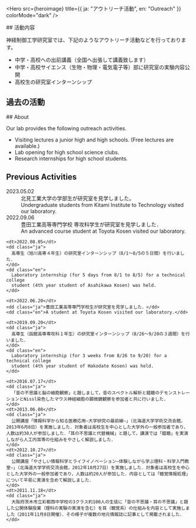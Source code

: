 
<Hero
  src={heroimage}
  title={{ ja: "アウトリーチ活動", en: "Outreach" }}
  colorMode="dark"
/>

<Ja>
## 活動内容

神経制御工学研究室では、下記のようなアウトリーチ活動などを行っております。

- 中学・高校への出前講義（全国へ出張して講義致します）
- 中学・高校サイエンス（生物・物理・電気電子等）部に研究室の実験内容公開
- 高校生の研究室インターンシップ

## 過去の活動

</Ja>

<En>
## About

Our lab provides the following outreach activities.

- Visiting lectures a junior high and high schools. (Free lectures are available.)
- Lab opening for high school science clubs.
- Research internships for high school students.

## Previous Activities

</En>

<NewsList>
    <dt>2023.05.02</dt>
    <dd class="ja">北見工業大学の学部生が研究室を見学しました。</dd>
    <dd class="en">
      Undergraduate students from Kitami Institute to Technology visited our laboratory.
    </dd>
    <dt>2022.09.06</dt>
    <dd class="ja">豊田工業高等専門学校 専攻科学生が研究室を見学しました．</dd>
    <dd class="en">
      An advanced course student at Toyota Kosen visited our laboratory.
    </dd>

    <dt>2022.08.05</dt>
    <dd class="ja">
      高専生（旭川高専４年生）の研究室インターンシップ（8/1～8/5の５日間）を行いました．
    </dd>
    <dd class="en">
      Laboratory internship (for 5 days from 8/1 to 8/5) for a technical college
      student (4th year student of Asahikawa Kosen) was held.
    </dd>

    <dt>2022.06.20</dt>
    <dd class="ja">豊田工業高等専門学校生が研究室を見学しました．</dd>
    <dd class="en">A student at Toyota Kosen visited our laboratory.</dd>

    <dt>2019.09.20</dt>
    <dd class="ja">
      高専生（函館高専専攻科１年生）の研究室インターンシップ（8/26～9/20の３週間）を行いました．
    </dd>
    <dd class="en">
      Laboratory internship (for 3 weeks from 8/26 to 9/20) for a technical college
      student (4th year student of Hakodate Kosen) was held.
    </dd>

    <dt>2016.07.17</dt>
    <dd class="ja">
      「音の不思議と脳の細胞観察」と題しまして，音のスペクトル解析と錯聴のデモンストレーションとNissl染色したマウス神経細胞の顕微鏡観察を参加者と共に行いました．
    </dd>
    <dt>2013.06.08</dt>
    <dd class="ja">
      公開講座「情報科学から知る医療応用―大学研究の最前線―」（北海道大学学術交流会館，2013年6月8日）を実施しました．対象者は高校生を中心とした大学外の一般参加者であり，人数は約30人が参加しました．「耳の不思議と代替機械」と題して，講演では「錯聴」を実演しながら人工内耳等の仕組みをやさしく解説しました．
    </dd>
    <dt>2012.10.27</dt>
    <dd class="ja">
      公開講座「やさしい情報科学とライフイノベーション―体験しながら学ぶ理科・科学入門教室―」（北海道大学学術交流会館，2012年10月27日）を実施しました．対象者は高校生を中心とした大学外の一般参加者であり，人数は約20人が参加した．内容としては「聴覚情報処理」について平易に実演を含めて解説しました．
    </dd>
    <dt>2011.11.18</dt>
    <dd class="ja">
      大阪府茨木市立彩都西中学校の3クラス約100人の生徒に「音の不思議・耳の不思議」と題した公開体験授業（理科の実験の実演を含む）を耳（聴覚系）の仕組みを内容として実施しました（2011年11月8日開催）．その様子が複数の地元情報誌に記事として掲載されました．
    </dd>

  </NewsList>

